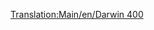 [[Translation:Main/en/Darwin 400]]{{en/-}}{{Template:Navbox Légi járművek/Hu}}
{{Template:Repülőgépek/Hu
|Name=Darwin 400
|Image=[[File:en/Boeing757.png|Darwin 400]]
|Cost=36.919 (73,828)
|Speed=947 km/h (592 MPH)
|Annual=5.906 (11,812)
|Designed=1982
|Lifespan=25
|Capacity=200 utas és 25 csomag levél
|Description=Bevált sugárhajtású repülőgép, inkább a nagyobb repülőtereken használatos.
|Real-life=[http://hu.wikipedia.org/wiki/Boeing_757 Boeing 757]
}}